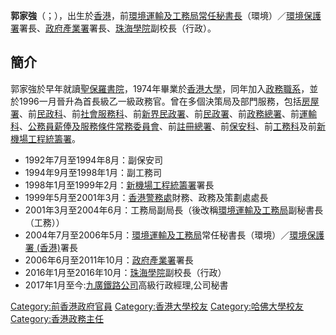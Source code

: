 {{blpunsourced|time=2014-03-27T03:32:30+00:00}}
'''郭家強'''（{{lang-en|Keith Kwok Ka Keung}}；{{bd|1951年|8月12日}}），出生於[[香港|香港]]，前[[環境運輸及工務局|環境運輸及工務局]][[常任秘書長|常任秘書長]]（環境）／[[環境保護署_(香港)|環境保護署]]署長、[[政府產業署|政府產業署]]署長、[[珠海學院|珠海學院]]副校長（行政）。

==簡介==
郭家強於早年就讀[[聖保羅書院|聖保羅書院]]，1974年畢業於[[香港大學|香港大學]]，同年加入[[政務職系|政務職系]]，並於1996一月晉升為首長級乙一級政務官。曾在多個決策局及部門服務，包括[[房屋署|房屋署]]、前[[民政事務局|民政科]]、前[[衞生福利及食物局|社會服務科]]、前[[新界民政署|新界民政署]]、前[[民政署|民政署]]、前[[民政事務總署|政務總署]]、前[[環境運輸及工務局|運輸科]]、[[公務員薪俸及服務條件常務委員會|公務員薪俸及服務條件常務委員會]]、前[[註冊總署|註冊總署]]、前[[保安局_(香港)|保安科]]、前[[環境運輸及工務局|工務科]]及前[[香港機場核心計劃#工程管理|新機場工程統籌署]]。

* 1992年7月至1994年8月：副保安司
* 1994年9月至1998年1月：副工務司
* 1998年1月至1999年2月：[[香港機場核心計劃#工程管理|新機場工程統籌署]]署長
* 1999年5月至2001年3月：[[香港警務處|香港警務處]]財務、政務及策劃處處長
* 2001年3月至2004年6月：工務局副局長（後改稱[[環境運輸及工務局|環境運輸及工務局]]副秘書長（工務））
* 2004年7月至2006年5月：[[環境運輸及工務局|環境運輸及工務局]]常任秘書長（環境）／[[環境保護署_(香港)|環境保護署 (香港)]]署長
* 2006年6月至2011年10月：[[政府產業署|政府產業署]]署長
* 2016年1月至2016年10月：[[珠海學院|珠海學院]]副校長（行政）
* 2017年1月至今:[[九廣鐵路公司|九廣鐵路公司]]高級行政經理,公司秘書

{{DEFAULTSORT: Kwok Ka Keung}}
[[Category:前香港政府官員|Category:前香港政府官員]]
[[Category:香港大學校友|Category:香港大學校友]]
[[Category:哈佛大學校友|Category:哈佛大學校友]]
[[Category:香港政務主任|Category:香港政務主任]]